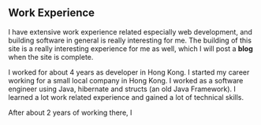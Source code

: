 ## Work Experience

I have extensive work experience related especially web development, and building software 
in general is really interesting for me. The building of this site is a really interesting experience 
for me as well, which I will post a **blog** when the site is complete. 

I worked for about 4 years as developer in Hong Kong. I started my career working for a small local company 
in Hong Kong. I worked as a software engineer using Java, hibernate and structs (an old Java Framework). 
I learned a lot work related experience and gained a lot of technical skills. 

After about 2 years of working there, I 
